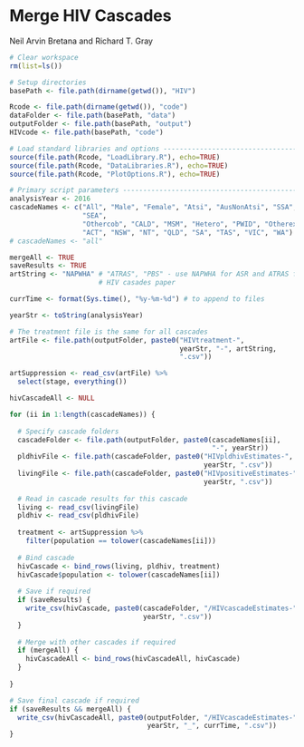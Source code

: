 Merge HIV Cascades
==================
  
Neil Arvin Bretana and Richard T. Gray

```r
# Clear workspace
rm(list=ls()) 

# Setup directories
basePath <- file.path(dirname(getwd()), "HIV")

Rcode <- file.path(dirname(getwd()), "code") 
dataFolder <- file.path(basePath, "data")
outputFolder <- file.path(basePath, "output")
HIVcode <- file.path(basePath, "code") 

# Load standard libraries and options -----------------------------------------
source(file.path(Rcode, "LoadLibrary.R"), echo=TRUE)
source(file.path(Rcode, "DataLibraries.R"), echo=TRUE)
source(file.path(Rcode, "PlotOptions.R"), echo=TRUE)

# Primary script parameters ---------------------------------------------------
analysisYear <- 2016
cascadeNames <- c("All", "Male", "Female", "Atsi", "AusNonAtsi", "SSA",
                  "SEA",
                  "Othercob", "CALD", "MSM", "Hetero", "PWID", "Otherexp",
                  "ACT", "NSW", "NT", "QLD", "SA", "TAS", "VIC", "WA")
# cascadeNames <- "all"

mergeAll <- TRUE
saveResults <- TRUE
artString <- "NAPWHA" # "ATRAS", "PBS" - use NAPWHA for ASR and ATRAS for
                      # HIV casades paper

currTime <- format(Sys.time(), "%y-%m-%d") # to append to files

```

```r

yearStr <- toString(analysisYear)

# The treatment file is the same for all cascades
artFile <- file.path(outputFolder, paste0("HIVtreatment-", 
                                          yearStr, "-", artString,
                                          ".csv"))

artSuppression <- read_csv(artFile) %>%
  select(stage, everything())

hivCascadeAll <- NULL

for (ii in 1:length(cascadeNames)) {
  
  # Specify cascade folders
  cascadeFolder <- file.path(outputFolder, paste0(cascadeNames[ii], 
                                                  "-", yearStr))
  pldhivFile <- file.path(cascadeFolder, paste0("HIVpldhivEstimates-",
                                                yearStr, ".csv"))
  livingFile <- file.path(cascadeFolder, paste0("HIVpositiveEstimates-",
                                                yearStr, ".csv"))
  
  # Read in cascade results for this cascade
  living <- read_csv(livingFile)
  pldhiv <- read_csv(pldhivFile)
  
  treatment <- artSuppression %>%
    filter(population == tolower(cascadeNames[ii])) 
  
  # Bind cascade
  hivCascade <- bind_rows(living, pldhiv, treatment)
  hivCascade$population <- tolower(cascadeNames[ii])
  
  # Save if required
  if (saveResults) {
    write_csv(hivCascade, paste0(cascadeFolder, "/HIVcascadeEstimates-",
                                 yearStr, ".csv"))
  }
  
  # Merge with other cascades if required
  if (mergeAll) {
    hivCascadeAll <- bind_rows(hivCascadeAll, hivCascade)
  }
  
}

# Save final cascade if required
if (saveResults && mergeAll) {
  write_csv(hivCascadeAll, paste0(outputFolder, "/HIVcascadeEstimates-",
                                  yearStr, "_", currTime, ".csv"))
}

```

